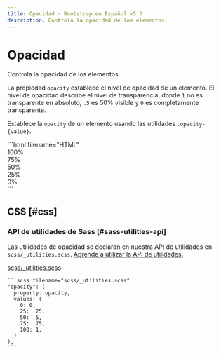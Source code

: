 ```yaml
---
title: Opacidad · Bootstrap en Español v5.3
description: Controla la opacidad de los elementos.
---
```


# Opacidad

Controla la opacidad de los elementos.

La propiedad `opacity` establece el nivel de opacidad de un elemento. El nivel de opacidad describe el nivel de transparencia, donde `1` no es transparente en absoluto, `.5` es 50% visible y `0` es completamente transparente.

Establece la `opacity` de un elemento usando las utilidades `.opacity-{value}`.

<DemoIframe path="/demos/bootstrap/5.3/utilities/opacity/index.html">
    ```html filename="HTML"
    <div class="opacity-100 p-3 m-2 bg-primary text-light fw-bold rounded">100%</div>
    <div class="opacity-75 p-3 m-2 bg-primary text-light fw-bold rounded">75%</div>
    <div class="opacity-50 p-3 m-2 bg-primary text-light fw-bold rounded">50%</div>
    <div class="opacity-25 p-3 m-2 bg-primary text-light fw-bold rounded">25%</div>
    <div class="opacity-0 p-3 m-2 bg-primary text-light fw-bold rounded">0%</div>
    ```
</DemoIframe>

CSS [#css]
-----------

### API de utilidades de Sass [#sass-utilities-api]

Las utilidades de opacidad se declaran en nuestra API de utilidades en `scss/_utilities.scss`. [Aprende a utilizar la API de utilidades.](/docs/5.3/utilities/api/#using-the-api)

[scss/_utilities.scss](https://github.com/twbs/bootstrap/blob/v5.3.2/scss/_utilities.scss)

    ```scss filename="scss/_utilities.scss"
    "opacity": (
      property: opacity,
      values: (
        0: 0,
        25: .25,
        50: .5,
        75: .75,
        100: 1,
      )
    ),
    ```